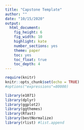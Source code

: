 ---
title: "Capstone Template"
author: ""
date: "10/15/2020"
output:
  html_document:
    fig_height: 6
    fig_width: 10
    highlight: kate
    number_sections: yes
    theme: paper
    toc: yes
    toc_float: true
    toc_depth: 4
---

```{r setup, include=FALSE}
require(knitr)
knitr::opts_chunk$set(echo = TRUE)
#options("expressions"=80000)
```

```{r packages, warning=FALSE}
library(e1071)
library(dplyr)
library(ggplot2)
library(ggthemes)
library(Rfast)
library(bestNormalize)
library(rlist) #list.append
```